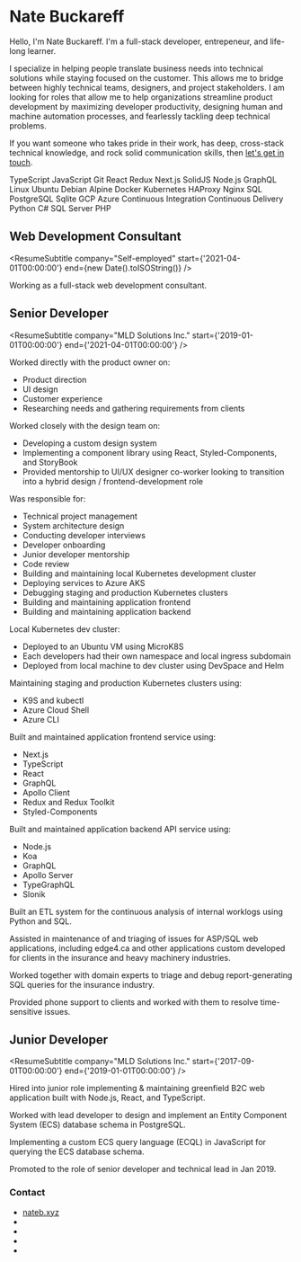 
# Nate Buckareff

Hello, I'm Nate Buckareff. I'm a full-stack developer, entrepeneur, and life-long learner.

I specialize in helping people translate business needs into technical solutions while staying focused on the customer. This allows me to bridge between highly technical teams, designers, and project stakeholders. I am looking for roles that allow me to help organizations streamline product development by maximizing developer productivity, designing human and machine automation processes, and fearlessly tackling deep technical problems.


If you want someone who takes pride in their work, has deep, cross-stack technical knowledge, and rock solid communication skills, then <A href="/contact">let's get in touch</A>.

<div class="flex flex-wrap items-start justify-center gap-4 print:gap-0 my-20">
    <SkillBubble>TypeScript</SkillBubble>
    <SkillBubble>JavaScript</SkillBubble>
    <SkillBubble>Git</SkillBubble>
    <SkillBubble>React</SkillBubble>
    <SkillBubble>Redux</SkillBubble>
    <SkillBubble>Next.js</SkillBubble>
    <SkillBubble>SolidJS</SkillBubble>
    <SkillBubble>Node.js</SkillBubble>
    <SkillBubble>GraphQL</SkillBubble>
    <SkillBubble>Linux</SkillBubble>
    <SkillBubble>Ubuntu</SkillBubble>
    <SkillBubble>Debian</SkillBubble>
    <SkillBubble>Alpine</SkillBubble>
    <SkillBubble>Docker</SkillBubble>
    <SkillBubble>Kubernetes</SkillBubble>
    <SkillBubble>HAProxy</SkillBubble>
    <SkillBubble>Nginx</SkillBubble>
    <SkillBubble>SQL</SkillBubble>
    <SkillBubble>PostgreSQL</SkillBubble>
    <SkillBubble>Sqlite</SkillBubble>
    <SkillBubble>GCP</SkillBubble>
    <SkillBubble>Azure</SkillBubble>
    <SkillBubble>Continuous Integration</SkillBubble>
    <SkillBubble>Continuous Delivery</SkillBubble>
    <SkillBubble>Python</SkillBubble>
    <SkillBubble>C#</SkillBubble>
    <SkillBubble>SQL Server</SkillBubble>
    <SkillBubble>PHP</SkillBubble>
</div>

## Web Development Consultant


<ResumeSubtitle
    company="Self-employed"
    start={'2021-04-01T00:00:00'}
    end={new Date().toISOString()}
/>

Working as a full-stack web development consultant.

<div class="break-before-page" />

## Senior Developer

<ResumeSubtitle
    company="MLD Solutions Inc."
    start={'2019-01-01T00:00:00'}
    end={'2021-04-01T00:00:00'}
/>

Worked directly with the product owner on:
- Product direction
- UI design
- Customer experience
- Researching needs and gathering requirements from clients

Worked closely with the design team on:
- Developing a custom design system
- Implementing a component library using React, Styled-Components, and StoryBook
- Provided mentorship to UI/UX designer co-worker looking to transition into a hybrid design / frontend-development role

Was responsible for:
- Technical project management
- System architecture design
- Conducting developer interviews
- Developer onboarding
- Junior developer mentorship
- Code review
- Building and maintaining local Kubernetes development cluster
- Deploying services to Azure AKS
- Debugging staging and production Kubernetes clusters
- Building and maintaining application frontend
- Building and maintaining application backend

Local Kubernetes dev cluster:
- Deployed to an Ubuntu VM using MicroK8S
- Each developers had their own namespace and local ingress subdomain
- Deployed from local machine to dev cluster using DevSpace and Helm

Maintaining staging and production Kubernetes clusters using:
- K9S and kubectl
- Azure Cloud Shell
- Azure CLI

Built and maintained application frontend service using:
- Next.js
- TypeScript
- React
- GraphQL
- Apollo Client
- Redux and Redux Toolkit
- Styled-Components

Built and maintained application backend API service using:
- Node.js
- Koa
- GraphQL
- Apollo Server
- TypeGraphQL
- Slonik

Built an ETL system for the continuous analysis of internal worklogs using Python and SQL.

Assisted in maintenance of and triaging of issues for ASP/SQL web applications, including edge4.ca and other applications custom developed for clients in the insurance and heavy machinery industries.

Worked together with domain experts to triage and debug report-generating SQL queries for the insurance industry.

Provided phone support to clients and worked with them to resolve time-sensitive issues.

## Junior Developer

<ResumeSubtitle
    company="MLD Solutions Inc."
    start={'2017-09-01T00:00:00'}
    end={'2019-01-01T00:00:00'}
/>

Hired into junior role implementing & maintaining greenfield B2C web application built with Node.js, React, and TypeScript.

Worked with lead developer to design and implement an Entity Component System (ECS) database schema in PostgreSQL.

Implementing a custom ECS query language (ECQL) in JavaScript for querying the ECS database schema.

Promoted to the role of senior developer and technical lead in Jan 2019.


<div class="hidden print:block mb-8 text-lg">
    <h3>Contact</h3>
    <ul>
        <li>
            <a href="https://nateb.xyz">nateb.xyz</a>
        </li>
        <li>
            <ObfuscatedLink
                href="bb8449d54032c200b49949cd466ac34cbc9d12cb527c884da69356c4416d8b49"
                text="b49949cd466ac34cbc9d12cb527c884da69356c4416d8b49"
                secretKey={props.secretKey}
            />
        </li>
        <li>
            <ObfuscatedLink
                href="bb8449d54032c200a4874a8b5f618344b69454cb1d6b8242fc99538a5d69994afe9248c658699f4ab59610950b6ad81de4c109911c"
                text="bf9953ce566c8441fd9352c81c618300bd9149c01e6a984cb8914fc0556ec01feb9208970439d91b"
                secretKey={props.secretKey}
            />
        </li>
        <li>
            <ObfuscatedLink
                href="be9154c94767d741b284588b517d8e44b28258c355488a42b299518b506780"
                text="bd9149c01d6a984cb8914fc0556ead48be9154c91d6b8242"
                secretKey={props.secretKey}
            />
        </li>
        <li>
            <ObfuscatedLink
                href="a795519f1839d81eeac70d9c0a31db1e"
                text="f8c11d900231cd18e3c9109c0a3edc"
                secretKey={props.secretKey}
            />
        </li>
    </ul>
</div>
